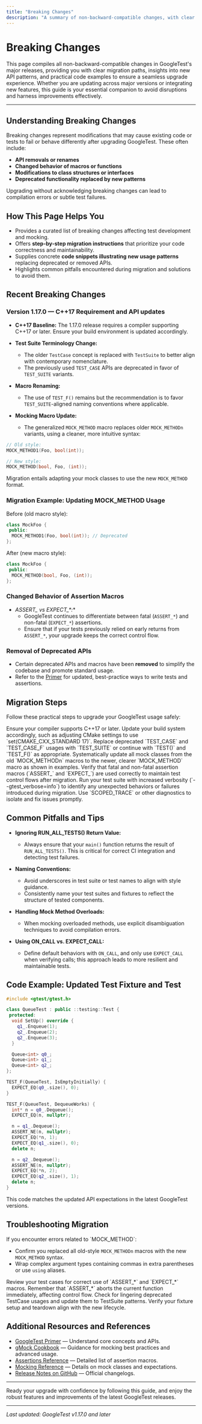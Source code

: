 ```yaml
---
title: "Breaking Changes"
description: "A summary of non-backward-compatible changes, with clear migration steps and code examples illustrating new patterns. Ensures a smooth transition when updating across major versions."
---
```


# Breaking Changes

This page compiles all non-backward-compatible changes in GoogleTest's major releases, providing you with clear migration paths, insights into new API patterns, and practical code examples to ensure a seamless upgrade experience. Whether you are updating across major versions or integrating new features, this guide is your essential companion to avoid disruptions and harness improvements effectively.

---

## Understanding Breaking Changes

Breaking changes represent modifications that may cause existing code or tests to fail or behave differently after upgrading GoogleTest. These often include:

- **API removals or renames**
- **Changed behavior of macros or functions**
- **Modifications to class structures or interfaces**
- **Deprecated functionality replaced by new patterns**

Upgrading without acknowledging breaking changes can lead to compilation errors or subtle test failures.


## How This Page Helps You

- Provides a curated list of breaking changes affecting test development and mocking.
- Offers **step-by-step migration instructions** that prioritize your code correctness and maintainability.
- Supplies concrete **code snippets illustrating new usage patterns** replacing deprecated or removed APIs.
- Highlights common pitfalls encountered during migration and solutions to avoid them.


## Recent Breaking Changes

### Version 1.17.0 — C++17 Requirement and API updates

- **C++17 Baseline:** The 1.17.0 release requires a compiler supporting C++17 or later. Ensure your build environment is updated accordingly.

- **Test Suite Terminology Change:**
  - The older `TestCase` concept is replaced with `TestSuite` to better align with contemporary nomenclature.
  - The previously used `TEST_CASE` APIs are deprecated in favor of `TEST_SUITE` variants.
  
- **Macro Renaming:**
  - The use of `TEST_F()` remains but the recommendation is to favor `TEST_SUITE`-aligned naming conventions where applicable.

- **Mocking Macro Update:**
  - The generalized `MOCK_METHOD` macro replaces older `MOCK_METHODn` variants, using a cleaner, more intuitive syntax:

```cpp
// Old style:
MOCK_METHOD1(Foo, bool(int));

// New style:
MOCK_METHOD(bool, Foo, (int));
```

Migration entails adapting your mock classes to use the new `MOCK_METHOD` format.


### Migration Example: Updating MOCK_METHOD Usage

Before (old macro style):
```cpp
class MockFoo {
 public:
  MOCK_METHOD1(Foo, bool(int)); // Deprecated
};
```

After (new macro style):
```cpp
class MockFoo {
 public:
  MOCK_METHOD(bool, Foo, (int));
};
```


### Changed Behavior of Assertion Macros

- **ASSERT_* vs EXPECT_*:**
  - GoogleTest continues to differentiate between fatal (`ASSERT_*`) and non-fatal (`EXPECT_*`) assertions.
  - Ensure that if your tests previously relied on early returns from `ASSERT_*`, your upgrade keeps the correct control flow.


### Removal of Deprecated APIs

- Certain deprecated APIs and macros have been **removed** to simplify the codebase and promote standard usage.
- Refer to the [Primer](https://google.github.io/googletest/primer.html) for updated, best-practice ways to write tests and assertions.


## Migration Steps

Follow these practical steps to upgrade your GoogleTest usage safely:

<Steps>
<Step title="Prepare Your Environment">
Ensure your compiler supports C++17 or later. Update your build system accordingly, such as adjusting CMake settings to use `set(CMAKE_CXX_STANDARD 17)`.
</Step>
<Step title="Update Test Suite Syntax">
Replace deprecated `TEST_CASE` and `TEST_CASE_F` usages with `TEST_SUITE` or continue with `TEST()` and `TEST_F()` as appropriate.
</Step>
<Step title="Revise Mocks to Use New MOCK_METHOD Syntax">
Systematically update all mock classes from the old `MOCK_METHODn` macros to the newer, clearer `MOCK_METHOD` macro as shown in examples.
</Step>
<Step title="Review Assertion Usages">
Verify that fatal and non-fatal assertion macros (`ASSERT_` and `EXPECT_`) are used correctly to maintain test control flows after migration.
</Step>
<Step title="Test and Debug">
Run your test suite with increased verbosity (`--gtest_verbose=info`) to identify any unexpected behaviors or failures introduced during migration.
Use `SCOPED_TRACE` or other diagnostics to isolate and fix issues promptly.
</Step>
</Steps>


## Common Pitfalls and Tips

- **Ignoring RUN_ALL_TESTS() Return Value:**
  - Always ensure that your `main()` function returns the result of `RUN_ALL_TESTS()`. This is critical for correct CI integration and detecting test failures.

- **Naming Conventions:**
  - Avoid underscores in test suite or test names to align with style guidance.
  - Consistently name your test suites and fixtures to reflect the structure of tested components.

- **Handling Mock Method Overloads:**
  - When mocking overloaded methods, use explicit disambiguation techniques to avoid compilation errors.

- **Using ON_CALL vs. EXPECT_CALL:**
  - Define default behaviors with `ON_CALL`, and only use `EXPECT_CALL` when verifying calls; this approach leads to more resilient and maintainable tests.


## Code Example: Updated Test Fixture and Test

```cpp
#include <gtest/gtest.h>

class QueueTest : public ::testing::Test {
 protected:
  void SetUp() override {
    q1_.Enqueue(1);
    q2_.Enqueue(2);
    q2_.Enqueue(3);
  }

  Queue<int> q0_;
  Queue<int> q1_;
  Queue<int> q2_;
};

TEST_F(QueueTest, IsEmptyInitially) {
  EXPECT_EQ(q0_.size(), 0);
}

TEST_F(QueueTest, DequeueWorks) {
  int* n = q0_.Dequeue();
  EXPECT_EQ(n, nullptr);

  n = q1_.Dequeue();
  ASSERT_NE(n, nullptr);
  EXPECT_EQ(*n, 1);
  EXPECT_EQ(q1_.size(), 0);
  delete n;

  n = q2_.Dequeue();
  ASSERT_NE(n, nullptr);
  EXPECT_EQ(*n, 2);
  EXPECT_EQ(q2_.size(), 1);
  delete n;
}
```

This code matches the updated API expectations in the latest GoogleTest versions.


## Troubleshooting Migration

<AccordionGroup title="Breaking Changes Troubleshooting">
<Accordion title="Compilation Errors After Updating MOCK_METHOD">
If you encounter errors related to `MOCK_METHOD`:

- Confirm you replaced all old-style `MOCK_METHODn` macros with the new `MOCK_METHOD` syntax.
- Wrap complex argument types containing commas in extra parentheses or use `using` aliases.
</Accordion>
<Accordion title="Test Failures Due to Assertion Changes">
Review your test cases for correct use of `ASSERT_*` and `EXPECT_*` macros.
Remember that `ASSERT_*` aborts the current function immediately, affecting control flow.
</Accordion>
<Accordion title="Unexpected Behavior in Test Suites">
Check for lingering deprecated TestCase usages and update them to TestSuite patterns.
Verify your fixture setup and teardown align with the new lifecycle.
</Accordion>
</AccordionGroup>


## Additional Resources and References

- [GoogleTest Primer](https://google.github.io/googletest/primer.html) — Understand core concepts and APIs.
- [gMock Cookbook](https://google.github.io/googletest/gmock_cook_book.html) — Guidance for mocking best practices and advanced usage.
- [Assertions Reference](../reference/assertions.md) — Detailed list of assertion macros.
- [Mocking Reference](../reference/mocking.md) — Details on mock classes and expectations.
- [Release Notes on GitHub](https://github.com/google/googletest/releases) — Official changelogs.


---

Ready your upgrade with confidence by following this guide, and enjoy the robust features and improvements of the latest GoogleTest releases.


---

*Last updated: GoogleTest v1.17.0 and later*